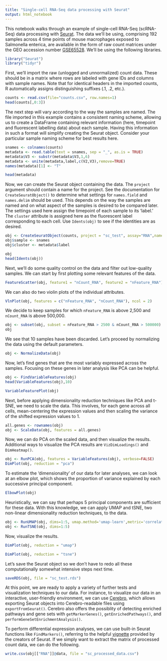 ```yaml
---
title: "Single-cell RNA-Seq data processing with Seurat"
output: html_notebook
---
```

This notebook walks through an example of single-cell RNA-Seq (scRNA-Seq) data processing with [Seurat](https://satijalab.org/seurat/). The data we'll be using, comprising 192 samples across 4 time points of mouse macrophages exposed to Salmonella enterica, are available in the form of raw count matrices under the GEO accession number [GSE65528](https://www.ncbi.nlm.nih.gov/geo/query/acc.cgi?acc=GSE65528). We'll be using the following libraries.
```r
library("Seurat")
library("tidyr")
```
First, we'll import the raw (unlogged and unnormalized) count data. These should be in a matrix where rows are labeled with gene IDs and columns with sample names. Note that for identical headers in the imported counts, R automatically assigns distinguishing suffixes (.1, .2, etc.).
```r
counts <- read.csv(file="counts.csv", row.names=1)
head(counts[,0:3])
```
The next step will vary according to the way the samples are named. The file imported in this example contains a consistent naming scheme, allowing us to create a DataFrame containing relevant information (here, timepoint and fluorescent labelling data) about each sample. Having this information in such a format will simplify creating the Seurat object. Consider your particular sample naming scheme for best results here.
```r
snames <- colnames(counts)
metadata <- read.table(text = snames, sep = "_", as.is = TRUE)
metadata$V3 <- substr(metadata$V3,1,6)
metadata <- unite(metadata,label,c(V2,V3),remove=TRUE)
names(metadata)[1] <- "T"

head(metadata)
```
Now, we can create the Seurat object containing the data. The ```project``` argument should contain a name for the project. See the documentation for ```CreateSeuratObject()``` to determine what settings for ```names.field``` and ```names.delim``` should be used. This depends on the way the samples are named and on what aspect of the samples is desired to be compared later. The settings used here assign the timepoint of each sample to its 'label.' The ```cluster``` attribute is assigned here as the fluorescent label corresponding to each cell. Use ```Idents(obj)``` to see if the identities are as desired.
```r
obj <- CreateSeuratObject(counts, project = "sc_test", assay="RNA",names.field=1,names.delim="_")
obj$sample <- snames
obj$cluster <- metadata$label

obj
head(Idents(obj))
```
Next, we'll do some quality control on the data and filter out low-quality samples. We can start by first plotting some relevant features of the data.
```r
FeatureScatter(obj, feature1 = "nCount_RNA", feature2 = "nFeature_RNA")
```
We can also do two violin plots of the individual attributes.
```r
VlnPlot(obj, features = c("nFeature_RNA", "nCount_RNA"), ncol = 2)
```
We decide to keep samples for which ```nFeature_RNA``` is above 2,500 and ```nCount_RNA``` is above 500,000.
```r
obj <- subset(obj, subset = nFeature_RNA > 2500 & nCount_RNA > 500000)
obj
```
We see that 10 samples have been discarded. Let's proceed by normalizing the data using the default parameters.
```r
obj <- NormalizeData(obj)
```
Now, let's find genes that are the most variably expressed across the samples. Focusing on these genes in later analysis like PCA can be helpful.
```r
obj <- FindVariableFeatures(obj)
head(VariableFeatures(obj),10)
```
```r
VariableFeaturePlot(obj)
```
Next, before applying dimensionality reduction techniques like PCA and t-SNE, we need to scale the data. This involves, for each gene across all cells, mean-centering the expression values and then scaling the variance of the shifted expression values to 1.
```r
all.genes <- rownames(obj)
obj <- ScaleData(obj, features = all.genes)
```
Now, we can do PCA on the scaled data, and then visualize the results. Additional ways to visualize the PCA results are ```VizDimLoadings()``` and ```DimHeatmap()```. 
```r
obj <- RunPCA(obj, features = VariableFeatures(obj), verbose=FALSE)
DimPlot(obj, reduction = "pca")
```
To estimate the 'dimensionality' of our data for later analyses, we can look at an elbow plot, which shows the proportion of variance explained by each successive principal component.
```r
ElbowPlot(obj)
```
Heuristically, we can say that perhaps 5 principal components are sufficient for these data. With this knowledge, we can apply UMAP and tSNE, two non-linear dimensionality reduction techniques, to the data.
```r
obj <- RunUMAP(obj, dims=1:5, umap.method='umap-learn',metric='correlation')
obj <- RunTSNE(obj, dims=1:5)
```
Now, visualize the results.
```r
DimPlot(obj, reduction = "umap")
```
```r
DimPlot(obj, reduction = "tsne")
```
Let's save the Seurat object so we don't have to redo all these computationally somewhat intensive steps next time.
```r
saveRDS(obj, file = "sc_test.rds")
```
At this point, we are ready to apply a variety of further tests and visualization techniques to our data. For instance, to visualize our data in an interactive, user-friendly environment, we can use [Cerebro](https://github.com/romanhaa/Cerebro), which allows exporting Seurat objects into Cerebro-readable files using ```exportFromSeurat()```. Cerebro also offers the possiblity of detecting enriched pathways and gene sets with ```getMarkerGenes()```, ```getEnrichedPathways()```, and ```performGeneSetEnrichmentAnalysis()```.

 To perform differential expression analyses, we can use built-in Seurat functions like ```FindMarkers()```, referring to the helpful [vignette](https://satijalab.org/seurat/v3.1/de_vignette.html) provided by the creators of Seurat. If we simply want to extract the matrix of processed count data, we can do the following.
```r
write.csv(obj[["RNA"]]@data, file = "sc_processed_data.csv")
```